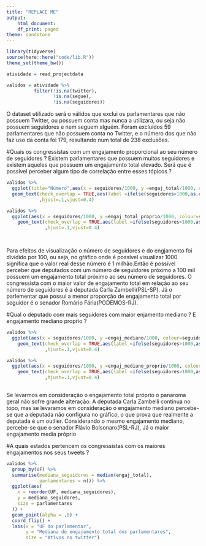 ```yaml
---
title: "REPLACE ME"
output:
    html_document:
    df_print: paged
theme: sandstone
---
```


```r
library(tidyverse)
source(here::here("code/lib.R"))
theme_set(theme_bw())
```

```r
atividade = read_projectdata
```
```r
validos = atividade %>%
          filter(!is.na(twitter),
                 !is.na(segue),
                 !is.na(seguidores))
```
O dataset utilizado será o válidos que exclui os parlamentares que não possuem Twitter, ou possuem conta mas nunca a utilizara, ou seja não possuem seguidores e nem seguem alguém. Foram excluídos 59 parlamentares que não possuem conta no Twitter, e o número dos que não faz uso da conta foi 179, resultando num total de 238 exclusões.

#Quais os congressistas com um engajamento proporcional ao seu número de seguidores ?
Existem parlamentares que possuem muitos seguidores e existem aqueles que possuem um engajamento total elevado. Será que é possível perceber algum tipo de correlação entre esses tópicos ? 

```r
validos %>%
  ggplot(title="Número",aes(x = seguidores/1000, y =engaj_total/1000, colour=seguidores)) +
  geom_text(check_overlap = TRUE,aes(label =ifelse(seguidores>1000,as.character(nome_eleitoral),''))
            ,hjust=.1,vjust=0.4)

validos %>%
  ggplot(aes(x = seguidores/1000, y =engaj_total_proprio/1000, colour=seguidores)) +
    geom_text(check_overlap = TRUE,aes(label =ifelse(seguidores>1000,as.character(nome_eleitoral),''))
              ,hjust=.1,vjust=0.4)

                 
```
Para efeitos de visualização o número de seguidores e do engjamento foi dividido por 100, ou seja, no gŕáfico onde é possível visualizar 1000 significa que o valor real desse número é 1 milhão.Então é possível perceber que deputados com um número de seguidores próximo a 100 mil possuem um engajamento total próximo ao seu número de seguidores.
O congressista com o maior valor de engajamento total em relação ao seu número de seguidores é a deputada Carla Zambelli(PSL-SP). Já o parlementar que possui a menor proporção de engajamento total por seguidor é o senador Romário Fária(PODEMOS-RJ).

#Qual o deputado com mais seguidores com maior enjamento mediano ? E engajamento mediano propŕio ?

```r
validos %>%
  ggplot(aes(x = seguidores/1000, y =engaj_mediano/1000, colour=seguidores)) +
    geom_text(check_overlap = TRUE,aes(label =ifelse(seguidores>1000,as.character(nome_eleitoral),''))
              ,hjust=.1,vjust=0.4)

validos %>%
  ggplot(aes(x = seguidores/1000, y =engaj_mediano_proprio/1000, colour=seguidores)) +
    geom_text(check_overlap = TRUE,aes(label =ifelse(seguidores>1000,as.character(nome_eleitoral),''))
              ,hjust=.1,vjust=0.4)
  
```
Se levarmos em consideração o engajamento total próprio o panaroma geral não sofre grande alteração. A deputada Carla Zambelli continua no topo, mas se levaramos em consideração o engajamento mediano percebe-se que a deputada não configura no gráfico, o que prova que realmente a deputada é um outlier.
Considerando o mesmo engajamento mediano, percebe-se que o senador Flávio Bolsonaro(PSL-RJ), 
Já o maior engajamento media próprio 

#A quais estados pertencem os congressistas com os maiores engajamentos nos seus tweets ?
```r
validos %>%
  group_by(UF) %>%
  summarise(mediana_seguidores = median(engaj_total),
            parlamentares = n()) %>%
  ggplot(aes(
    x = reorder(UF, mediana_seguidores),
    y = mediana_seguidores,
    size = parlamentares
  )) +
  geom_point(alpha = .8) +
  coord_flip() +
  labs(x = "UF do parlamentar",
       y = "Mediana de engajamento total dos parlamentares", 
       size = "Ativos no twitter")
```


